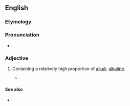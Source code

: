 ==English==

===Etymology===
{{suffix|alkali|ic|lang=en}}

===Pronunciation===
* {{IPA|/ælˈkælɪk/|lang=en}}

===Adjective===
{{en-adj}}

# {{lb|en|geology|of a rock}} Containing a relatively high proportion of [[alkali]]; [[alkaline]].
#* {{quote-book|2004|Peter Morrison Vitousek|Nutrient Cycling and Limitation: Hawai'i as a Model System|page=12|isbn=069111580X|url=http://books.google.com/books?id=4fZXNKC8FnMC|passage=This rejuvenation-stage or post-erosional volcanism produces lava even more '''alkalic''' than late-stage volcanism.}}

====See also====
* {{pedialite|Igneous rock}}